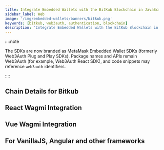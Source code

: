```yaml
---
title: Integrate Embedded Wallets with the BitKub Blockchain in JavaScript
sidebar_label: Web
image: '/img/embedded-wallets/banners/bitkub.png'
keywords: [bitkub, web3auth, authentication, blockchain]
description: 'Integrate Embedded Wallets with the BitKub Blockchain in JavaScript | Embedded Wallets'
---
```



<SEO
  title="Integrate Embedded Wallets with the BitKub Blockchain in JavaScript"
  description="Integrate Embedded Wallets with the BitKub Blockchain in JavaScript | Embedded Wallets"
  image="https://docs.metamask.io/img/embedded-wallets/banners/bitkub.png"
  slug="/embedded-wallets/connect-blockchain/evm/bitkub/web"
/>

::::note

The SDKs are now branded as MetaMask Embedded Wallet SDKs (formerly Web3Auth Plug and Play SDKs). Package names and APIs remain Web3Auth (for example, Web3Auth React SDK), and code snippets may reference `web3auth` identifiers.

::::

## Chain Details for Bitkub

<ChainDetailsBitkub />

## React Wagmi Integration

<ReactWagmiIntegration />

## Vue Wagmi Integration

<VueWagmiIntegration />

## For VanillaJS, Angular and other frameworks

<JsBlockchainMethods />
